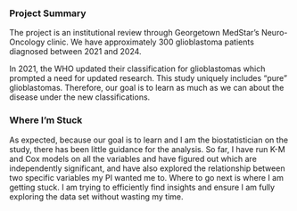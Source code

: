 ### Project Summary

The project is an institutional review through Georgetown MedStar's Neuro-Oncology clinic. We have approximately 300 glioblastoma patients diagnosed between 2021 and 2024. \

In 2021, the WHO updated their classification for glioblastomas which prompted a need for updated research. This study uniquely includes "pure" glioblastomas. Therefore, our goal is to learn as much as we can about the disease under the new classifications. 

### Where I'm Stuck

As expected, because our goal is to learn and I am the biostatistician on the study, there has been little guidance for the analysis. So far, I have run K-M and Cox models on all the variables and have figured out which are independently significant, and have also explored the relationship between two specific variables my PI wanted me to. Where to go next is where I am getting stuck. I am trying to efficiently find insights and ensure I am fully exploring the data set without wasting my time. 
